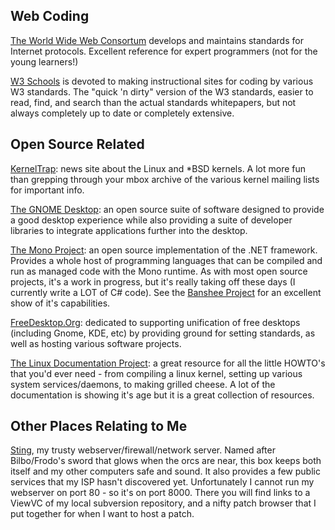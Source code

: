 ==Web Coding==
[http://www.w3.org The World Wide Web Consortum] develops and maintains standards for Internet protocols.  Excellent reference for expert programmers (not for the young learners!)

[http://www.w3schools.org W3 Schools] is devoted to making instructional sites for coding by various W3 standards.  The "quick 'n dirty" version of the W3 standards, easier to read, find, and search than the actual standards whitepapers, but not always completely up to date or completely extensive.

==Open Source Related==
[http://www.kerneltrap.org KernelTrap]: news site about the Linux and *BSD kernels.  A lot more fun than grepping through your mbox archive of the various kernel mailing lists for important info.

[http://www.gnome.org The GNOME Desktop]: an open source suite of software designed to provide a good desktop experience while also providing a suite of developer libraries to integrate applications further into the desktop.

[http://www.mono-project.org The Mono Project]: an open source implementation of the .NET framework.  Provides a whole host of programming languages that can be compiled and run as managed code with the Mono runtime.  As with most open source projects, it's a work in progress, but it's really taking off these days (I currently write a LOT of C# code).  See the [http://www.banshee-project.org Banshee Project] for an excellent show of it's capabilities.

[http://www.freedesktop.org FreeDesktop.Org]: dedicated to supporting unification of free desktops (including Gnome, KDE, etc) by providing ground for setting standards, as well as hosting various software projects.

[http://www.tldp.org The Linux Documentation Project]: a great resource for all the little HOWTO's that you'd ever need - from compiling a linux kernel, setting up various system services/daemons, to making grilled cheese.  A lot of the documentation is showing it's age but it is a great collection of resources.

==Other Places Relating to Me==

[http://sting.vanstaveren.us:8000/ Sting], my trusty webserver/firewall/network server.  Named after Bilbo/Frodo's sword that glows when the orcs are near, this box keeps both itself and my other computers safe and sound.  It also provides a few public services that my ISP hasn't discovered yet.  Unfortunately I cannot run my webserver on port 80 - so it's on port 8000.  There you will find links to a ViewVC of my local subversion repository, and a nifty patch browser that I put together for when I want to host a patch.